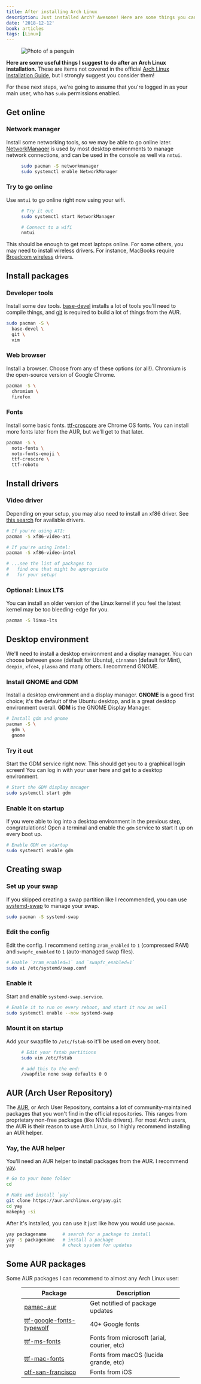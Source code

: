 ```yaml
---
title: After installing Arch Linux
description: Just installed Arch? Awesome! Here are some things you can try.
date: '2018-12-12'
book: articles
tags: [Linux]
---
```

<Figure cover>
<img src='covers/3Xd5j9-drDA.jpg' alt='Photo of a penguin' />
</Figure>

**Here are some useful things I suggest to do after an Arch Linux installation.** These are items not covered in the official [Arch Linux Installation Guide](https://wiki.archlinux.org/index.php/Installation_guide#Network_configuration), but I strongly suggest you consider them!

For these next steps, we're going to assume that you're logged in as your main user, who has `sudo` permissions enabled.

## Get online

### Network manager

Install some networking tools, so we may be able to go online later. [NetworkManager](https://wiki.archlinux.org/index.php/NetworkManager) is used by most desktop environments to manage network connections, and can be used in the console as well via `nmtui`.

<Figure code title='~'>

```sh
sudo pacman -S networkmanager
sudo systemctl enable NetworkManager
```

</Figure>

### Try to go online

Use `nmtui` to go online right now using your wifi.

<Figure code title='~'>

```sh
# Try it out
sudo systemctl start NetworkManager

# Connect to a wifi
nmtui
```

</Figure>

This should be enough to get most laptops online. For some others, you may need to install wireless drivers. For instance, MacBooks require [Broadcom wireless](https://wiki.archlinux.org/index.php/Broadcom_wireless) drivers.

<div><NextBlock title="Let's install some apps." /></div>

## Install packages

### Developer tools

Install some dev tools. [base-devel] installs a lot of tools you'll need to compile things, and [git] is required to build a lot of things from the AUR.

```sh
sudo pacman -S \
  base-devel \
  git \
  vim
```

[base-devel]: https://www.archlinux.org/groups/x86_64/base-devel/
[git]: https://www.archlinux.org/packages/extra/x86_64/git/

### Web browser

Install a browser. Choose from any of these options (or all!). Chromium is the open-source version of Google Chrome.

```sh
pacman -S \
  chromium \
  firefox
```

### Fonts

Install some basic fonts. [ttf-croscore] are Chrome OS fonts. You can install more fonts later from the AUR, but we'll get to that later.

[ttf-croscore]: https://www.archlinux.org/packages/extra/any/ttf-croscore/

```sh
pacman -S \
  noto-fonts \
  noto-fonts-emoji \
  ttf-croscore \
  ttf-roboto
```

<div><NextBlock title="Let's install some drivers." /></div>

## Install drivers

### Video driver

Depending on your setup, you may also need to install an xf86 driver. See [this search](https://www.archlinux.org/packages/?sort=&q=xf86-video&maintainer=&flagged=) for available drivers.

```sh
# If you're using ATI:
pacman -S xf86-video-ati

# If you're using Intel:
pacman -S xf86-video-intel

# ...see the list of packages to
#   find one that might be appropriate
#   for your setup!
```

### Optional: Linux LTS

You can install an older version of the Linux kernel if you feel the latest kernel may be too bleeding-edge for you.

```sh
pacman -S linux-lts
```

<div><NextBlock title="Let's install a desktop environment." /></div>

## Desktop environment

We'll need to install a desktop environment and a display manager. You can choose between `gnome` (default for Ubuntu), `cinnamon` (default for Mint), `deepin`, `xfce4`, `plasma` and many others. I recommend GNOME.

### Install GNOME and GDM

Install a desktop environment and a display manager. **GNOME** is a good first choice; it's the default of the Ubuntu desktop, and is a great desktop environment overall. **GDM** is the GNOME Display Manager.

```sh
# Install gdm and gnome
pacman -S \
  gdm \
  gnome
```

### Try it out

Start the GDM service right now. This should get you to a graphical login screen! You can log in with your user here and get to a desktop environment.

```sh
# Start the GDM display manager
sudo systemctl start gdm
```

### Enable it on startup

If you were able to log into a desktop environment in the previous step, congratulations! Open a terminal and enable the `gdm` service to start it up on every boot up.

```sh
# Enable GDM on startup
sudo systemctl enable gdm
```

<div><NextBlock title="Let's set up your swap file." /></div>

## Creating swap

### Set up your swap

If you skipped creating a swap partition like I recommended, you can use [systemd-swap](https://wiki.archlinux.org/index.php/Swap#systemd-swap) to manage your swap.

```sh
sudo pacman -S systemd-swap
```

### Edit the config

Edit the config. I recommend setting `zram_enabled`
to `1` (compressed RAM) and `swapfc_enabled` to `1`
(auto-managed swap files).

```sh
# Enable `zram_enabled=1` and `swapfc_enabled=1`
sudo vi /etc/systemd/swap.conf
```

### Enable it

Start and enable `systemd-swap.service`.

```sh
# Enable it to run on every reboot, and start it now as well
sudo systemctl enable --now systemd-swap
```

### Mount it on startup

Add your swapfile to `/etc/fstab` so it'll be used on every boot.

<Figure code>

```sh
# Edit your fstab partitions
sudo vim /etc/fstab
```

```sh
# add this to the end:
/swapfile none swap defaults 0 0
```

</Figure>

<div><NextBlock title="What is the Arch User Repository?" /></div>

## AUR (Arch User Repository)

The [AUR], or Arch User Repository, contains a lot of community-maintained packages that you won't find in the official repositories. This ranges from proprietary non-free packages (like NVidia drivers). For most Arch users, the AUR is their reason to use Arch Linux, so I highly recommend installing an AUR helper.

[aur]: https://aur.archlinux.org/packages/

### Yay, the AUR helper

You'll need an AUR helper to install packages from the AUR. I recommend [yay](https://github.com/Jguer/yay).

```sh
# Go to your home folder
cd

# Make and install `yay`
git clone https://aur.archlinux.org/yay.git
cd yay
makepkg -si
```

After it's installed, you can use it just like how you would use `pacman`.

```sh
yay packagename      # search for a package to install
yay -S packagename   # install a package
yay                  # check system for updates
```

<div><NextBlock title="What can I install from the AUR?" /></div>

## Some AUR packages

Some AUR packages I can recommend to almost any Arch Linux user:

<Figure bordered>

| Package                                                                                    | Description                                |
| ------------------------------------------------------------------------------------------ | ------------------------------------------ |
| [pamac-aur](https://aur.archlinux.org/packages/pamac-aur/)                                 | Get notified of package updates            |
| [ttf-google-fonts-typewolf](https://aur.archlinux.org/packages/ttf-google-fonts-typewolf/) | 40+ Google fonts                           |
| [ttf-ms-fonts](https://aur.archlinux.org/packages/ttf-ms-fonts/)                           | Fonts from microsoft (arial, courier, etc) |
| [ttf-mac-fonts](https://aur.archlinux.org/packages/ttf-mac-fonts/)                         | Fonts from macOS (lucida grande, etc)      |
| [otf-san-francisco](https://aur.archlinux.org/packages/otf-san-francisco)                  | Fonts from iOS                             |

</Figure>
